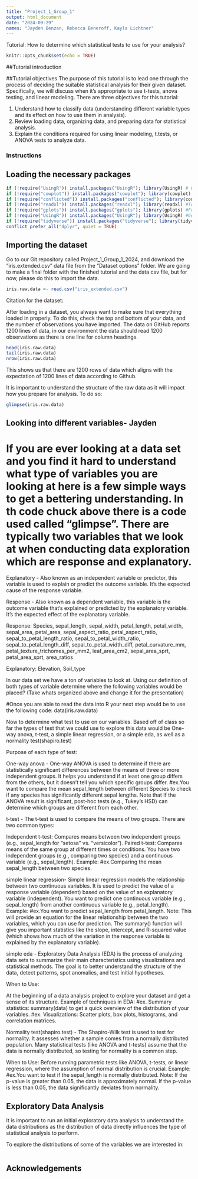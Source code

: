 ```yaml
---
title: "Project_1_Group_1"
output: html_document
date: "2024-09-29"
names: "Jayden Benzan, Rebecca Beneroff, Kayla Lichtner"
---
```

Tutorial: How to determine which statistical tests to use for your analysis?

```r
knitr::opts_chunk$set(echo = TRUE)
```
##Tutorial introduction 


##Tutorial objectives
The purpose of this tutorial is to lead one through the process of deciding the suitable statistical analysis for their given dataset. Specifically, we will discuss when it's appropriate to use t-tests, anova testing, and linear modeling. There are three objectives for this tutorial:

1. Understand how to classify data (understanding different variable types and its effect on how to use them in analysis).
2. Review loading data, organizing data, and preparing data for statistical analysis.
3. Explain the conditions required for using linear modeling, t.tests, or ANOVA tests to analyze data. 


### Instructions

## Loading the necessary packages 

```r
if (!require("UsingR")) install.packages("UsingR"); library(UsingR) # For the simple.eda function
if (!require("cowplot")) install.packages("cowplot"); library(cowplot) # For graphing aesthetics
if (!require("conflicted")) install.packages("conflicted"); library(conflicted) # For conflicts
if (!require("readxl")) install.packages("readxl"); library(readxl) #To read in data
if (!require("gplots")) install.packages("gplots"); library(gplots) #For graphs/plots
if (!require("UsingR")) install.packages("UsingR"); library(UsingR) #Generally good to have!
if (!require("tidyverse")) install.packages("tidyverse"); library(tidyverse) # Always download this!
conflict_prefer_all("dplyr", quiet = TRUE)
```

## Importing the dataset
Go to our Git repository called Project_1_Group_1_2024, and download the "iris.extended.csv" data file from the "Dataset options" folder. We are going to make a final folder with the finished tutorial and the data csv file, but for now, please do this to import the data.
```r
iris.raw.data <- read.csv("iris_extended.csv")
```

Citation for the dataset:

After loading in a dataset, you always want to make sure that everything loaded in properly. To do this, check the top and bottom of your data, and the number of observations you have imported. The data on GitHub reports 1200 lines of data, in our environment the data should read 1200 observations as there is one line for column headings.

```r
head(iris.raw.data)
tail(iris.raw.data)
nrow(iris.raw.data)
```
This shows us that there are 1200 rows of data which aligns with the expectation of 1200 lines of data according to Github.

It is important to understand the structure of the raw data as it will impact how you prepare for analysis. To do so:
```r
glimpse(iris.raw.data)
```

## Looking into different variables- Jayden 
# If you are ever looking at a data set and you find it hard to understand what type of variables you are looking at here is a few simple ways to get a bettering understanding. In th code chuck above there is a code used called "glimpse". There are typically two variables that we look at when conducting data exploration which are response and explanatory.

Explanatory - Also known as an independent variable or predictor, this variable is used to explain or predict the outcome variable. It's the expected cause of the response variable.

Response - Also known as a dependent variable, this variable is the outcome variable that's explained or predicted by the explanatory variable. It's the expected effect of the explanatory variable.

Response: 
Species, sepal_length, sepal_width, petal_length, petal_width, sepal_area, petal_area, sepal_aspect_ratio, petal_aspect_ratio, sepal_to_petal_length_ratio, sepal_to_petal_width_ratio, sepal_to_petal_length_diff, sepal_to_petal_width_diff, petal_curvature_mm, petal_texture_trichomes_per_mm2, leaf_area_cm2, sepal_area_sprt, petal_area_sprt, area_ratios

Explanatory: 
Elevation, Soil_type

In our data set we have a ton of variables to look at. Using our definition of both types of variable determine where the following variables would be placed? (Take whats organized above and change it for the presentation)


#Once you are able to read the data into R  your next step would be to use the following code:
data(iris.raw.data)

Now to determine what test to use on our variables.
Based off of class so far the types of test that we could use to explore this data would be One-way anova, t-test, a simple linear regression, or a simple eda, as well as a normality test(shapiro.test)

Purpose of each type of test:

One-way anova - One-way ANOVA is used to determine if there are statistically significant differences between the means of three or more independent groups. It helps you understand if at least one group differs from the others, but it doesn’t tell you which specific groups differ.
#ex.You want to compare the mean sepal_length between different Species to check if any species has significantly different sepal lengths.
Note that If the ANOVA result is significant, post-hoc tests (e.g., Tukey's HSD) can determine which groups are different from each other.

t-test - The t-test is used to compare the means of two groups. There are two common types:

Independent t-test: Compares means between two independent groups (e.g., sepal_length for "setosa" vs. "versicolor").
Paired t-test: Compares means of the same group at different times or conditions.
You have two independent groups (e.g., comparing two species) and a continuous variable (e.g., sepal_length).
Example:
#ex.Comparing the mean sepal_length between two species.

simple linear regression- Simple linear regression models the relationship between two continuous variables. It is used to predict the value of a response variable (dependent) based on the value of an explanatory variable (independent).
You want to predict one continuous variable (e.g., sepal_length) from another continuous variable (e.g., petal_length).
Example:
#ex.You want to predict sepal_length from petal_length.
Note:
This will provide an equation for the linear relationship between the two variables, which you can use for prediction. The summary() function will give you important statistics like the slope, intercept, and R-squared value (which shows how much of the variation in the response variable is explained by the explanatory variable).

simple eda - Exploratory Data Analysis (EDA) is the process of analyzing data sets to summarize their main characteristics using visualizations and statistical methods. The goal is to better understand the structure of the data, detect patterns, spot anomalies, and test initial hypotheses.

When to Use:

At the beginning of a data analysis project to explore your dataset and get a sense of its structure.
Example of techniques in EDA:
#ex. Summary statistics: summary(data) to get a quick overview of the distribution of your variables.
#ex. Visualizations: Scatter plots, box plots, histograms, and correlation matrices.

Normality test(shapiro.test) - The Shapiro-Wilk test is used to test for normality. It assesses whether a sample comes from a normally distributed population. Many statistical tests (like ANOVA and t-tests) assume that the data is normally distributed, so testing for normality is a common step.

When to Use:
Before running parametric tests like ANOVA, t-tests, or linear regression, where the assumption of normal distribution is crucial.
Example:
#ex.You want to test if the sepal_length is normally distributed.
Note: 
If the p-value is greater than 0.05, the data is approximately normal.
If the p-value is less than 0.05, the data significantly deviates from normality.

## Exploratory Data Analysis
It is important to run an initial exploratory data analysis to understand the data distributions as the distribution of data directly influences the type of statistical analysis to perform. 

To explore the distributions of some of the variables we are interested in:

```r

```








## Acknowledgements

